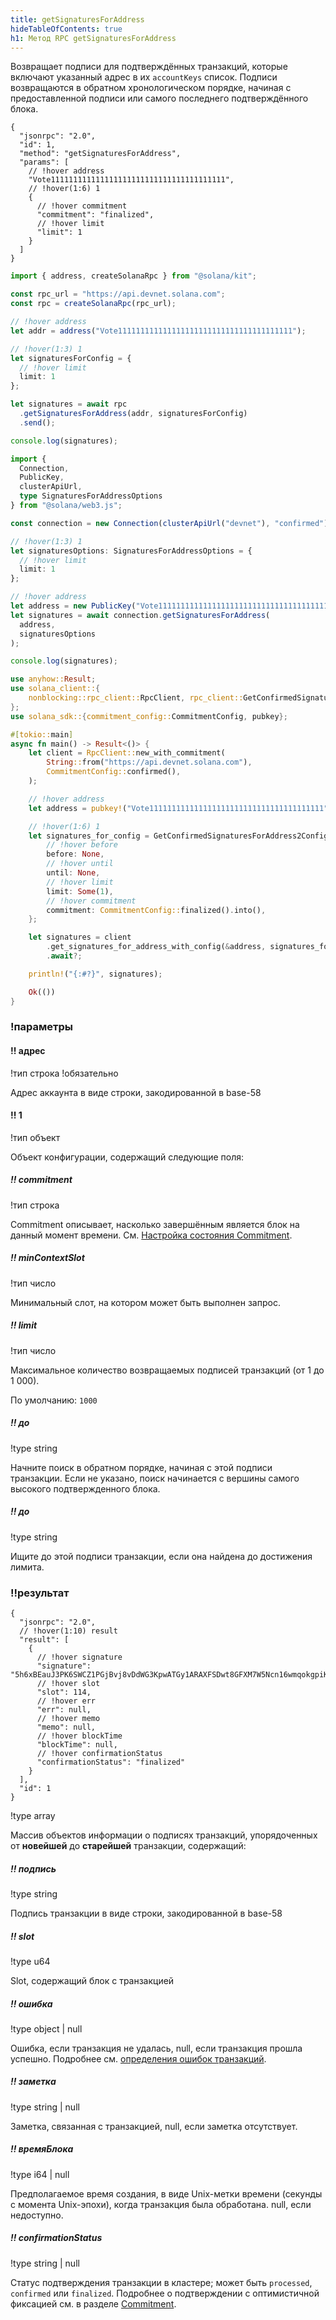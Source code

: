 ```yaml
---
title: getSignaturesForAddress
hideTableOfContents: true
h1: Метод RPC getSignaturesForAddress
---
```


Возвращает подписи для подтверждённых транзакций, которые включают указанный
адрес в их `accountKeys` список. Подписи возвращаются в обратном хронологическом
порядке, начиная с предоставленной подписи или самого последнего подтверждённого
блока.

<APIMethod>

```jsonc !!request curl
{
  "jsonrpc": "2.0",
  "id": 1,
  "method": "getSignaturesForAddress",
  "params": [
    // !hover address
    "Vote111111111111111111111111111111111111111",
    // !hover(1:6) 1
    {
      // !hover commitment
      "commitment": "finalized",
      // !hover limit
      "limit": 1
    }
  ]
}
```

```ts !!request title="Kit"
import { address, createSolanaRpc } from "@solana/kit";

const rpc_url = "https://api.devnet.solana.com";
const rpc = createSolanaRpc(rpc_url);

// !hover address
let addr = address("Vote111111111111111111111111111111111111111");

// !hover(1:3) 1
let signaturesForConfig = {
  // !hover limit
  limit: 1
};

let signatures = await rpc
  .getSignaturesForAddress(addr, signaturesForConfig)
  .send();

console.log(signatures);
```

```ts !!request title="web3.js"
import {
  Connection,
  PublicKey,
  clusterApiUrl,
  type SignaturesForAddressOptions
} from "@solana/web3.js";

const connection = new Connection(clusterApiUrl("devnet"), "confirmed");

// !hover(1:3) 1
let signaturesOptions: SignaturesForAddressOptions = {
  // !hover limit
  limit: 1
};

// !hover address
let address = new PublicKey("Vote111111111111111111111111111111111111111");
let signatures = await connection.getSignaturesForAddress(
  address,
  signaturesOptions
);

console.log(signatures);
```

```rs !!request title="Rust"
use anyhow::Result;
use solana_client::{
    nonblocking::rpc_client::RpcClient, rpc_client::GetConfirmedSignaturesForAddress2Config,
};
use solana_sdk::{commitment_config::CommitmentConfig, pubkey};

#[tokio::main]
async fn main() -> Result<()> {
    let client = RpcClient::new_with_commitment(
        String::from("https://api.devnet.solana.com"),
        CommitmentConfig::confirmed(),
    );

    // !hover address
    let address = pubkey!("Vote111111111111111111111111111111111111111");

    // !hover(1:6) 1
    let signatures_for_config = GetConfirmedSignaturesForAddress2Config {
        // !hover before
        before: None,
        // !hover until
        until: None,
        // !hover limit
        limit: Some(1),
        // !hover commitment
        commitment: CommitmentConfig::finalized().into(),
    };

    let signatures = client
        .get_signatures_for_address_with_config(&address, signatures_for_config)
        .await?;

    println!("{:#?}", signatures);

    Ok(())
}
```

### !параметры

#### !! адрес

!тип строка !обязательно

Адрес аккаунта в виде строки, закодированной в base-58

#### !! 1

!тип объект

Объект конфигурации, содержащий следующие поля:

##### !! commitment

!тип строка

Commitment описывает, насколько завершённым является блок на данный момент
времени. См.
[Настройка состояния Commitment](/docs/rpc#configuring-state-commitment).

##### !! minContextSlot

!тип число

Минимальный слот, на котором может быть выполнен запрос.

##### !! limit

!тип число

Максимальное количество возвращаемых подписей транзакций (от 1 до 1 000).

По умолчанию: `1000`

##### !! до

!type string

Начните поиск в обратном порядке, начиная с этой подписи транзакции. Если не
указано, поиск начинается с вершины самого высокого подтвержденного блока.

##### !! до

!type string

Ищите до этой подписи транзакции, если она найдена до достижения лимита.

### !!результат

```jsonc !response
{
  "jsonrpc": "2.0",
  // !hover(1:10) result
  "result": [
    {
      // !hover signature
      "signature": "5h6xBEauJ3PK6SWCZ1PGjBvj8vDdWG3KpwATGy1ARAXFSDwt8GFXM7W5Ncn16wmqokgpiKRLuS83KUxyZyv2sUYv",
      // !hover slot
      "slot": 114,
      // !hover err
      "err": null,
      // !hover memo
      "memo": null,
      // !hover blockTime
      "blockTime": null,
      // !hover confirmationStatus
      "confirmationStatus": "finalized"
    }
  ],
  "id": 1
}
```

!type array

Массив объектов информации о подписях транзакций, упорядоченных от **новейшей**
до **старейшей** транзакции, содержащий:

##### !! подпись

!type string

Подпись транзакции в виде строки, закодированной в base-58

##### !! slot

!type u64

Slot, содержащий блок с транзакцией

##### !! ошибка

!type object | null

Ошибка, если транзакция не удалась, null, если транзакция прошла успешно.
Подробнее см.
[определения ошибок транзакций](https://github.com/solana-labs/solana/blob/c0c60386544ec9a9ec7119229f37386d9f070523/sdk/src/transaction/error.rs#L13).

##### !! заметка

!type string | null

Заметка, связанная с транзакцией, null, если заметка отсутствует.

##### !! времяБлока

!type i64 | null

Предполагаемое время создания, в виде Unix-метки времени (секунды с момента
Unix-эпохи), когда транзакция была обработана. null, если недоступно.

##### !! confirmationStatus

!type string | null

Статус подтверждения транзакции в кластере; может быть `processed`, `confirmed`
или `finalized`. Подробнее о подтверждении с оптимистичной фиксацией см. в
разделе [Commitment](/docs/rpc/#configuring-state-commitment).

</APIMethod>
